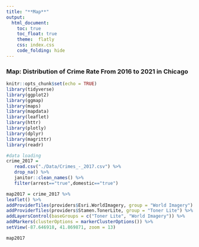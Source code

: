 ```yaml
---
title: "**Map**"
output: 
  html_document:
    toc: true
    toc_float: true
    theme:  flatly
    css: index.css
    code_folding: hide
---
```


### **Map: Distribution of Crime Rate From 2016 to 2021 in Chicago**
```r
knitr::opts_chunk$set(echo = TRUE)
library(tidyverse)
library(ggplot2)
library(ggmap)
library(maps)
library(mapdata)
library(leaflet)
library(httr)
library(plotly)
library(dplyr)
library(magrittr)
library(readr)
```

```r
#data loading
crime_2017 =
   read.csv("./Data/Crimes_-_2017.csv") %>% 
   drop_na() %>% 
   janitor::clean_names() %>%
   filter(arrest=="true",domestic=="true")

map2017 = crime_2017 %>%
leaflet() %>%
addProviderTiles(providers$Esri.WorldImagery, group = "World Imagery") %>%
addProviderTiles(providers$Stamen.TonerLite, group = "Toner Lite") %>%
addLayersControl(baseGroups = c("Toner Lite", "World Imagery")) %>%
addMarkers(clusterOptions = markerClusterOptions()) %>%
setView(-87.646918, 41.869871, zoom = 13)

map2017
```

